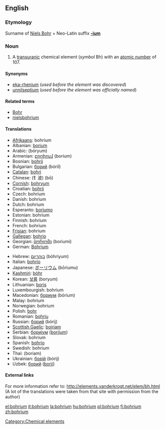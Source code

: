 {{see|Bohrium}}
==English==
{{elements|Bh|seaborgium|Sg|hassium|Hs}}

===Etymology===
Surname of [[w:Niels Bohr|Niels Bohr]] + Neo-Latin suffix '''[[-ium]]'''

=== Noun ===
{{en-noun-unc}}
{{wikipedia}}

#A [[transuranic]] chemical element (''symbol'' Bh) with an [[atomic number]] of 107.

====Synonyms====
*[[eka-rhenium]] (''used before the element was discovered'')
*[[unnilseptium]] (''used before the element was officially named'')

====Related terms====
*[[w:Niels Bohr|Bohr]]
*[[nielsbohrium]]

====Translations====
{{top}}
*[[Afrikaans]]: bohrium
*Albanian: [[borium]]
*Arabic: {{ARchar|[[بوريوم]]}} (bóryum) {{m}}
*Armenian: [[բորիում]] (borium)
*Bosnian: [[bohrij]]
*Bulgarian: [[борий]] (bóriî) {{m}}
*[[Catalan]]: [[bohri]]
*Chinese: (钅波) (bō)
*[[Cornish]]: [[bohryum]]
*Croatian: [[bohrij]]
*Czech: bohrium
*Danish: bohrium
*Dutch: bohrium {{n}}
*Esperanto: [[boriumo]]
*Estonian: bohrium
*Finnish: bohrium
*French: bohrium {{m}}
*[[Frisian]]: bohrium
*[[Gallegan]]: [[bohrio]]
*Georgian: [[ბორიუმი]] (boriumi)
*German: [[Bohrium]] {{n}}
{{mid}}
*Hebrew: [[בוהריום]] (bóhriyum)
*Italian: [[bohrio]] {{m}}
*Japanese: [[ボーリウム]] (bōriumu)
*[[Kashmiri]]: [[bòhr]]
*Korean: [[보륨]] (boryum)
*Lithuanian: [[boris]]
*Luxembourgish: bohrium
*Macedonian: [[бориум]] (bórium) {{m}}
*Malay: bohrium
*Norwegian: bohrium
*Polish: [[bohr]] {{m}}
*Romanian: [[bohriu]] {{n}}
*Russian: [[борий]] (bórij) {{m}}
*[[Scottish Gaelic]]: [[boiriam]]
*Serbian: [[бориjум]] ([[borijum]]) {{m}}
*Slovak: bohrium
*Spanish: [[bohrio]] {{m}}
*Swedish: bohrium
*Thai: {{THchar|[[มอหเรียม]]}} (boriam)
*Ukrainian: [[борiй]] (bórij) {{m}}
*Uzbek: [[борий]] ([[borii]])
{{bottom}}

====External links====
For more information refer to:
http://elements.vanderkrogt.net/elem/bh.html
(A lot of the translations were taken from that site with permission from the author)

[[Category:Chemical elements]]

[[el:bohrium]]
[[it:bohrium]]
[[la:bohrium]]
[[hu:bohrium]]
[[pl:bohrium]]
[[fi:bohrium]]
[[zh:bohrium]]